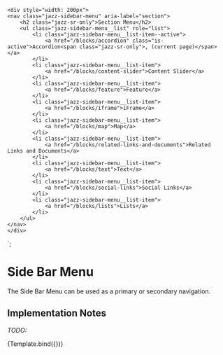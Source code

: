 
<Meta title="Components/Side Bar Menu" component="SideBarMenu" />

    <div style="width: 200px">
    <nav class="jazz-sidebar-menu" aria-label="section">
        <h2 class="jazz-sr-only">Section Menu</h2>
        <ul class="jazz-sidebar-menu__list" role="list">
            <li class="jazz-sidebar-menu__list-item--active">
                <a href="/blocks/accordion" class="is-active">Accordion<span class="jazz-sr-only">, (current page)</span></a>
            </li>
            <li class="jazz-sidebar-menu__list-item">
                <a href="/blocks/content-slider">Content Slider</a>
            </li>
            <li class="jazz-sidebar-menu__list-item">
                <a href="/blocks/feature">Feature</a>
            </li>
            <li class="jazz-sidebar-menu__list-item">
                <a href="/blocks/iframe">iFrame</a>
            </li>
            <li class="jazz-sidebar-menu__list-item">
                <a href="/blocks/map">Map</a>
            </li>
            <li class="jazz-sidebar-menu__list-item">
                <a href="/blocks/related-links-and-documents">Related Links and Documents</a>
            </li>
            <li class="jazz-sidebar-menu__list-item">
                <a href="/blocks/text">Text</a>
            </li>
            <li class="jazz-sidebar-menu__list-item">
                <a href="/blocks/social-links">Social Links</a>
            </li>
            <li class="jazz-sidebar-menu__list-item">
                <a href="/blocks/lists">Lists</a>
            </li>
        </ul>
    </nav>
    </div>
`;

# Side Bar Menu

The Side Bar Menu can be used as a primary or secondary navigation.

## Implementation Notes

<i>TODO:</i>

<Canvas>
    <Story name="Basic" args={{
        heading: "Alerts",
        title: "Alert Title",
        content: "This is the content of the alert.  It can be a simple paragraph or something more complex."
    }}>
      {Template.bind({})}
    </Story>
</Canvas>


